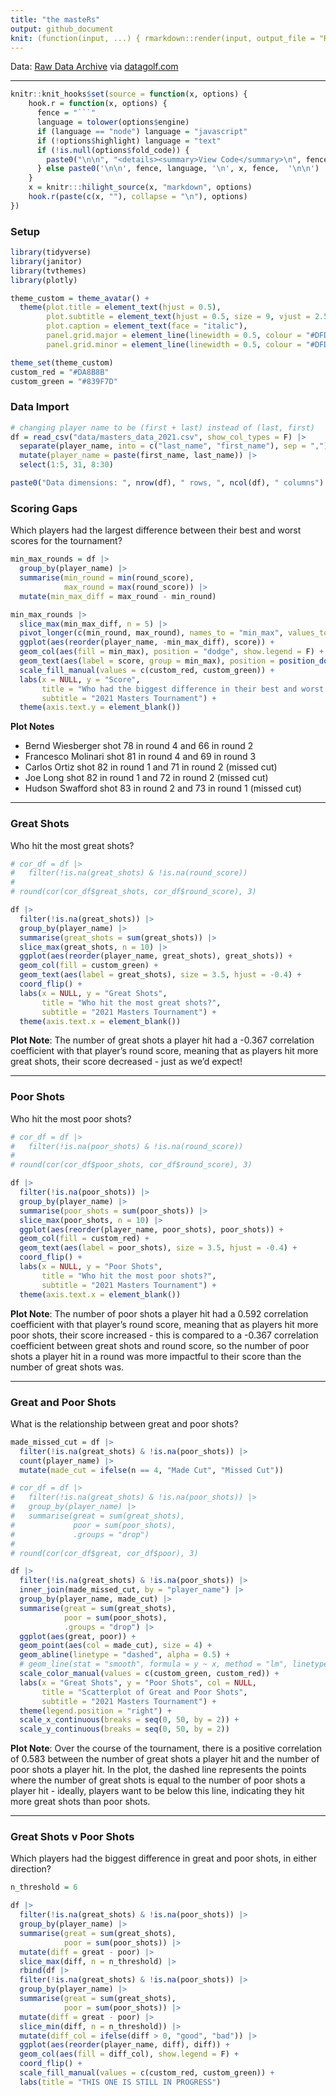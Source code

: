 ```yaml
---
title: "the masteRs"
output: github_document
knit: (function(input, ...) { rmarkdown::render(input, output_file = "README.md", envir = globalenv()) })
---
```


Data: [Raw Data Archive](https://datagolf.com/raw-data-archive){target="_blank"} via [datagolf.com](https://datagolf.com/){target="_blank"}

___

```r
knitr::knit_hooks$set(source = function(x, options) {
    hook.r = function(x, options) {
      fence = "```"
      language = tolower(options$engine)
      if (language == "node") language = "javascript"
      if (!options$highlight) language = "text"
      if (!is.null(options$fold_code)) {
        paste0("\n\n", "<details><summary>View Code</summary>\n", fence, language, "\n", x, fence, "\n\n", "</details>\n")
      } else paste0('\n\n', fence, language, '\n', x, fence,  '\n\n')
    }
    x = knitr:::hilight_source(x, "markdown", options)
    hook.r(paste(c(x, ""), collapse = "\n"), options)
})
```

### Setup

```r
library(tidyverse)
library(janitor)
library(tvthemes)
library(plotly)

theme_custom = theme_avatar() +
  theme(plot.title = element_text(hjust = 0.5),
        plot.subtitle = element_text(hjust = 0.5, size = 9, vjust = 2.5, face = "italic"),
        plot.caption = element_text(face = "italic"),
        panel.grid.major = element_line(linewidth = 0.5, colour = "#DFDAD1"),
        panel.grid.minor = element_line(linewidth = 0.5, colour = "#DFDAD1"))

theme_set(theme_custom)
custom_red = "#DA8B8B"
custom_green = "#839F7D"
```

### Data Import

```r
# changing player name to be (first + last) instead of (last, first)
df = read_csv("data/masters_data_2021.csv", show_col_types = F) |>
  separate(player_name, into = c("last_name", "first_name"), sep = ",") |>
  mutate(player_name = paste(first_name, last_name)) |>
  select(1:5, 31, 8:30)

paste0("Data dimensions: ", nrow(df), " rows, ", ncol(df), " columns")
```

### Scoring Gaps

Which players had the largest difference between their best and worst scores for the tournament?

```r
min_max_rounds = df |>
  group_by(player_name) |>
  summarise(min_round = min(round_score),
            max_round = max(round_score)) |>
  mutate(min_max_diff = max_round - min_round)

min_max_rounds |>
  slice_max(min_max_diff, n = 5) |>
  pivot_longer(c(min_round, max_round), names_to = "min_max", values_to = "score") |>
  ggplot(aes(reorder(player_name, -min_max_diff), score)) +
  geom_col(aes(fill = min_max), position = "dodge", show.legend = F) +
  geom_text(aes(label = score, group = min_max), position = position_dodge2(width = 0.9), vjust = -0.5, size = 3.5) +
  scale_fill_manual(values = c(custom_red, custom_green)) +
  labs(x = NULL, y = "Score",
       title = "Who had the biggest difference in their best and worst rounds?",
       subtitle = "2021 Masters Tournament") +
  theme(axis.text.y = element_blank())
```

**Plot Notes**

- Bernd Wiesberger shot 78 in round 4 and 66 in round 2
- Francesco Molinari shot 81 in round 4 and 69 in round 3
- Carlos Ortiz shot 82 in round 1 and 71 in round 2 (missed cut)
- Joe Long shot 82 in round 1 and 72 in round 2 (missed cut)
- Hudson Swafford shot 83 in round 2 and 73 in round 1 (missed cut)

___

### Great Shots

Who hit the most great shots?

```r
# cor_df = df |>
#   filter(!is.na(great_shots) & !is.na(round_score))
# 
# round(cor(cor_df$great_shots, cor_df$round_score), 3)

df |>
  filter(!is.na(great_shots)) |>
  group_by(player_name) |>
  summarise(great_shots = sum(great_shots)) |>
  slice_max(great_shots, n = 10) |>
  ggplot(aes(reorder(player_name, great_shots), great_shots)) +
  geom_col(fill = custom_green) +
  geom_text(aes(label = great_shots), size = 3.5, hjust = -0.4) +
  coord_flip() +
  labs(x = NULL, y = "Great Shots",
       title = "Who hit the most great shots?",
       subtitle = "2021 Masters Tournament") +
  theme(axis.text.x = element_blank())
```

**Plot Note**: The number of great shots a player hit had a -0.367 correlation coefficient with that player's round score, meaning that as players hit more great shots, their score decreased - just as we'd expect!

___

### Poor Shots

Who hit the most poor shots?

```r
# cor_df = df |>
#   filter(!is.na(poor_shots) & !is.na(round_score))
# 
# round(cor(cor_df$poor_shots, cor_df$round_score), 3)

df |>
  filter(!is.na(poor_shots)) |>
  group_by(player_name) |>
  summarise(poor_shots = sum(poor_shots)) |>
  slice_max(poor_shots, n = 10) |>
  ggplot(aes(reorder(player_name, poor_shots), poor_shots)) +
  geom_col(fill = custom_red) +
  geom_text(aes(label = poor_shots), size = 3.5, hjust = -0.4) +
  coord_flip() +
  labs(x = NULL, y = "Poor Shots",
       title = "Who hit the most poor shots?",
       subtitle = "2021 Masters Tournament") +
  theme(axis.text.x = element_blank())
```

**Plot Note**: The number of poor shots a player hit had a 0.592 correlation coefficient with that player's round score, meaning that as players hit more poor shots, their score increased - this is compared to a -0.367 correlation coefficient between great shots and round score, so the number of poor shots a player hit in a round was more impactful to their score than the number of great shots was.

___

### Great and Poor Shots

What is the relationship between great and poor shots?

```r
made_missed_cut = df |>
  filter(!is.na(great_shots) & !is.na(poor_shots)) |>
  count(player_name) |>
  mutate(made_cut = ifelse(n == 4, "Made Cut", "Missed Cut"))

# cor_df = df |>
#   filter(!is.na(great_shots) & !is.na(poor_shots)) |>
#   group_by(player_name) |>
#   summarise(great = sum(great_shots),
#             poor = sum(poor_shots),
#             .groups = "drop")
# 
# round(cor(cor_df$great, cor_df$poor), 3)

df |>
  filter(!is.na(great_shots) & !is.na(poor_shots)) |>
  inner_join(made_missed_cut, by = "player_name") |>
  group_by(player_name, made_cut) |>
  summarise(great = sum(great_shots),
            poor = sum(poor_shots),
            .groups = "drop") |>
  ggplot(aes(great, poor)) +
  geom_point(aes(col = made_cut), size = 4) +
  geom_abline(linetype = "dashed", alpha = 0.5) +
  # geom_line(stat = "smooth", formula = y ~ x, method = "lm", linetype = "dashed", alpha = 0.5) +
  scale_color_manual(values = c(custom_green, custom_red)) +
  labs(x = "Great Shots", y = "Poor Shots", col = NULL,
       title = "Scatterplot of Great and Poor Shots",
       subtitle = "2021 Masters Tournament") +
  theme(legend.position = "right") +
  scale_x_continuous(breaks = seq(0, 50, by = 2)) +
  scale_y_continuous(breaks = seq(0, 50, by = 2))
```

**Plot Note**: Over the course of the tournament, there is a positive correlation of 0.583 between the number of great shots a player hit and the number of poor shots a player hit. In the plot, the dashed line represents the points where the number of great shots is equal to the number of poor shots a player hit - ideally, players want to be below this line, indicating they hit more great shots than poor shots.

___

### Great Shots v Poor Shots

Which players had the biggest difference in great and poor shots, in either direction?

```r
n_threshold = 6

df |>
  filter(!is.na(great_shots) & !is.na(poor_shots)) |>
  group_by(player_name) |>
  summarise(great = sum(great_shots),
            poor = sum(poor_shots)) |>
  mutate(diff = great - poor) |>
  slice_max(diff, n = n_threshold) |>
  rbind(df |>
  filter(!is.na(great_shots) & !is.na(poor_shots)) |>
  group_by(player_name) |>
  summarise(great = sum(great_shots),
            poor = sum(poor_shots)) |>
  mutate(diff = great - poor) |>
  slice_min(diff, n = n_threshold)) |>
  mutate(diff_col = ifelse(diff > 0, "good", "bad")) |>
  ggplot(aes(reorder(player_name, diff), diff)) +
  geom_col(aes(fill = diff_col), show.legend = F) +
  coord_flip() +
  scale_fill_manual(values = c(custom_red, custom_green)) +
  labs(title = "THIS ONE IS STILL IN PROGRESS")
```






